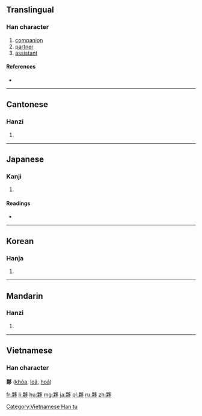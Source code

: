 {{also|伙}}
==Translingual==

===Han character===
{{Han char|rn=36|rad=夕|as=11|sn=14|four=6792<sub>7</sub>|canj=田木弓戈弓 (WDNIN)|ids=⿰[[果]][[多]]}}

# [[companion]]
# [[partner]]
# [[assistant]]

====References====
* {{Han ref|kx=0247.220|dkj=05808|dj=0492.130|hdz=20865.080|uh=5925|ud=22821|bh=B9D9|bd=47577}}

----

==Cantonese==

===Hanzi===
{{yue-hanzi|jyut=[[fo2]]|y=fo2}}

# {{defn|lang=yue|sort=夕11}}

----

==Japanese==

===Kanji===
{{ja-kanji|grade=|rs=夕11}}

# {{defn|lang=ja|sort=夕11}}

====Readings====
* {{ja-readings|on=[[か]] (ka), [[わ]] (wa)|kun=[[おびただ]] (obitada)}}

----

==Korean==

===Hanja===
{{ko-hanja|hangeul=[[과]], [[해]]|rv=gwa, hae|mr=kwa, hae}}

# {{defn|lang=ko|sort=夕11}}

----

==Mandarin==

===Hanzi===
{{cmn-hanzi|pin=[[huǒ]] ([[huo3]])|wg=huo<sup>3</sup>}}
#{{defn|lang=cmn|sort=夕11}}

----

==Vietnamese==
===Han character===
'''夥''' ([[khỏa]], [[loã]], [[hoả]])

[[Category:Vietnamese Han tu]]

[[fr:夥]]
[[li:夥]]
[[hu:夥]]
[[mg:夥]]
[[ja:夥]]
[[pl:夥]]
[[ru:夥]]
[[zh:夥]]